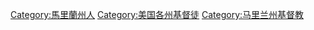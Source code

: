 [[Category:馬里蘭州人|Category:馬里蘭州人]]
[[Category:美国各州基督徒|Category:美国各州基督徒]]
[[Category:马里兰州基督教|Category:马里兰州基督教]]